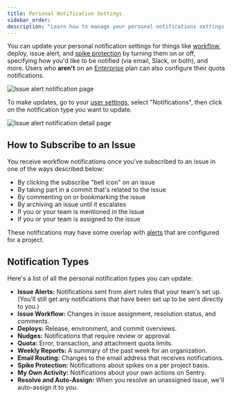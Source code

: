 ```yaml
---
title: Personal Notification Settings
sidebar_order:
description: "Learn how to manage your personal notifications settings."
---
```


You can update your personal notification settings for things like [workflow](/product/alerts/notifications/), deploy, issue alert, and [spike protection](/product/accounts/quotas/spike-protection/) by turning them on or off, specifying how you'd like to be notified (via email, Slack, or both), and more. Users who **aren't** on an [Enterprise](https://sentry.io/pricing/) plan can also configure their quota notifications.

![Issue alert notification page](/product/alerts/notifications/issue-alert-notification.png)

To make updates, go to your [user settings](https://sentry.io/settings/account/notifications/), select "Notifications", then click on the notification type you want to update.

![Issue alert notification detail page](/product/alerts/notifications/issue-alert-notification-detail.png)

## How to Subscribe to an Issue

You receive workflow notifications once you’ve subscribed to an issue in one of the ways described below:

- By clicking the subscribe "bell icon" on an issue
- By taking part in a commit that's related to the issue
- By commenting on or bookmarking the issue
- By archiving an issue until it escalates
- If you or your team is mentioned in the issue
- If you or your team is assigned to the issue

These notifications may have some overlap with [alerts](/product/alerts/) that are configured for a project.

## Notification Types

Here's a list of all the personal notification types you can update:

- **Issue Alerts:** Notifications sent from alert rules that your team's set up. (You'll still get any notifications that have been set up to be sent directly to you.)
- **Issue Workflow:** Changes in issue assignment, resolution status, and comments.
- **Deploys:** Release, environment, and commit overviews.
- **Nudges:** Notifications that require review or approval.
- **Quota:** Error, transaction, and attachment quota limits.
- **Weekly Reports:** A summary of the past week for an organization.
- **Email Routing:** Changes to the email address that receives notifications.
- **Spike Protection:** Notifications about spikes on a per project basis.
- **My Own Activity:** Notifications about your own actions on Sentry.
- **Resolve and Auto-Assign:** When you resolve an unassigned issue, we'll auto-assign it to you.
